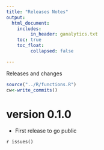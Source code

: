 ```yaml
---
title: "Releases Notes"
output: 
  html_document:
    includes:
         in_header: ganalytics.txt
    toc: true
    toc_float:
         collapsed: false

---
```


Releases and changes

```r

source("../R/functions.R")
cw<-write_commits()

```


# version 0.1.0

* First release to go public


`r issues()`
